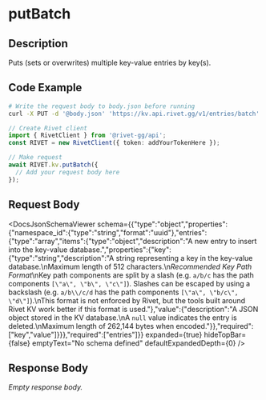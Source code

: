 

# putBatch

## Description

Puts (sets or overwrites) multiple key-value entries by key(s).


## Code Example

<CodeGroup title='Request' tag='PUT' label='https://kv.api.rivet.gg/v1/entries/batch'>

```bash {{ title: 'cURL' }}
# Write the request body to body.json before running
curl -X PUT -d '@body.json' 'https://kv.api.rivet.gg/v1/entries/batch'
```

```ts
// Create Rivet client
import { RivetClient } from '@rivet-gg/api';
const RIVET = new RivetClient({ token: addYourTokenHere });

// Make request
await RIVET.kv.putBatch({
  // Add your request body here
});
```

</CodeGroup>


## Request Body

<DocsJsonSchemaViewer
  schema={{"type":"object","properties":{"namespace_id":{"type":"string","format":"uuid"},"entries":{"type":"array","items":{"type":"object","description":"A new entry to insert into the key-value database.","properties":{"key":{"type":"string","description":"A string representing a key in the key-value database.\nMaximum length of 512 characters.\n*Recommended Key Path Format*\nKey path components are split by a slash (e.g. `a/b/c` has the path components `[\"a\", \"b\", \"c\"]`). Slashes can be escaped by using a backslash (e.g. `a/b\\/c/d` has the path components `[\"a\", \"b/c\", \"d\"]`).\nThis format is not enforced by Rivet, but the tools built around Rivet KV work better if this format is used."},"value":{"description":"A JSON object stored in the KV database.\nA `null` value indicates the entry is deleted.\nMaximum length of 262,144 bytes when encoded."}},"required":["key","value"]}}},"required":["entries"]}}
  expanded={true}
  hideTopBar={false}
  emptyText="No schema defined"
  defaultExpandedDepth={0}
/>


## Response Body

_Empty response body._
